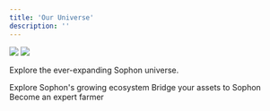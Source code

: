 ```yaml
---
title: 'Our Universe'
description: ''
---
```


<img className="block dark:hidden" src="/images/discover-light.webp" />
<img className="hidden dark:block" src="/images/discover-dark.webp" />

Explore the ever-expanding Sophon universe.

<CardGroup cols={3}>
  <Card
    title="Portal"
    icon="galaxy"
    href="https://portal.sophon.xyz/home"
  >
    Explore Sophon's growing ecosystem
  </Card>
  <Card
    title="Bridge"
    icon="bridge"
    href="https://portal.sophon.xyz/bridge"
  >
    Bridge your assets to Sophon
  </Card>
  <Card
    title="Farming"
    icon="wheat"
    href="farming-intro"
  >
    Become an expert farmer
  </Card>
</CardGroup>
